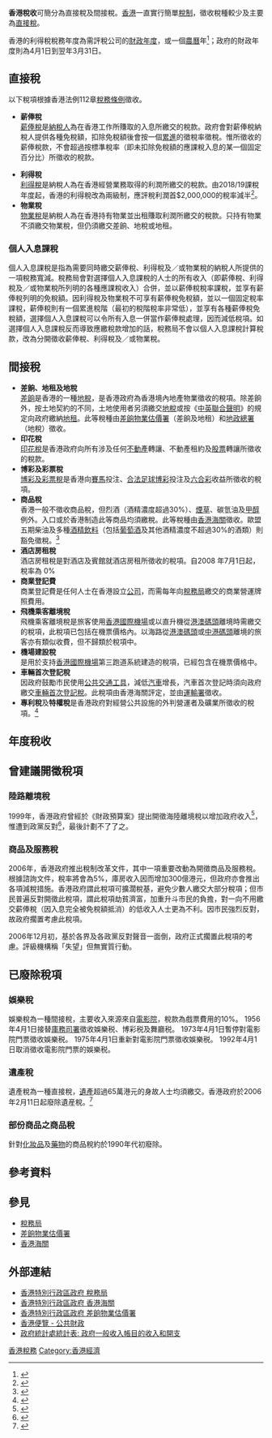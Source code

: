 {{Taxation|expanded=countries}}
'''香港稅收'''可簡分為直接稅及間接稅。[[香港|香港]]一直實行簡單[[稅|稅制]]，徵收稅種較少及主要為[[直接稅|直接稅]]。

香港的利得稅稅務年度為需評稅公司的[[財政年度|財政年度]]，或一個[[夏曆|農曆]]年<ref>{{Cite web |url=http://www.ird.gov.hk/chi/tax/bus_pft.htm |title=http://www.ird.gov.hk/chi/tax/bus_pft.htm |access-date=2006-07-24 |archive-url=https://web.archive.org/web/20060720213413/http://www.ird.gov.hk/chi/tax/bus_pft.htm |archive-date=2006-07-20 |dead-url=no }}</ref>；政府的財政年度則為4月1日到翌年3月31日。

==直接稅==
以下稅項根據香港法例112章[[稅務條例|稅務條例]]徵收。

*'''薪俸稅'''<br>[[薪俸稅|薪俸稅]]是[[納稅人|納稅人]]為在香港工作所賺取的入息所繳交的稅款。政府會對薪俸稅納稅人提供各種免稅額，扣除免稅額後會按一個[[累進稅|累進]]的徵稅率徵稅。惟所徵收的薪俸稅款，不會超過按標準稅率（即未扣除免稅額的應課稅入息的某一個固定百分比）所徵收的稅款。

*'''利得稅'''<br>[[利得稅|利得稅]]是納稅人為在香港經營業務取得的利潤所繳交的稅款。由2018/19課稅年度起，香港的利得稅改為兩級制，應評稅利潤首$2,000,000的稅率減半<ref>{{Cite web|title=利得稅兩級制由今年四月一日起實施|url=https://www.info.gov.hk/gia/general/201803/29/P2018032800365.htm|accessdate=2019-07-19|work=www.info.gov.hk|archive-url=https://web.archive.org/web/20190816183511/https://www.info.gov.hk/gia/general/201803/29/P2018032800365.htm|archive-date=2019-08-16|dead-url=no}}</ref>。
*'''物業稅'''<br>[[物業稅|物業稅]]是納稅人為在香港持有物業並出租賺取利潤所繳交的稅款。只持有物業不須繳交物業稅，但仍須繳交差餉、地稅或地租。

===個人入息課稅===
個人入息課稅是指為需要同時繳交薪俸稅、利得稅及／或物業稅的納稅人所提供的一項稅務寬減。稅務局會對選擇個人入息課稅的人士的所有收入（即薪俸稅、利得稅及／或物業稅所列明的各種應課稅收入）合併，並以薪俸稅稅率課稅，並享有薪俸稅列明的免稅額。因利得稅及物業稅不可享有薪俸稅免稅額，並以一個固定稅率課稅，薪俸稅則有一個累進稅階（最初的稅階稅率非常低），並享有各種薪俸稅免稅額，選擇個人入息課稅可以令所有入息一併當作薪俸稅處理，因而減低稅項。如選擇個人入息課稅反而導致應繳稅款增加的話，稅務局不會以個人入息課稅計算稅款，改為分開徵收薪俸稅、利得稅及／或物業稅。

==間接稅==
*'''差餉、地租及地稅'''<br>[[香港差餉|差餉]]是香港的一種[[地稅|地稅]]，是香港政府為香港境內地產物業徵收的稅項。除差餉外，按土地契約的不同，土地使用者另須繳交[[地稅|地稅]]或按《[[中英聯合聲明|中英聯合聲明]]》的規定向政府繳納[[香港地租|地租]]。此等稅種由[[香港差餉物業估價署|差餉物業估價署]]（差餉及地租）和[[地政總署|地政總署]]（地稅）徵收。
*'''印花稅'''<br>[[印花稅條例|印花稅]]是香港政府向所有涉及任何[[不動產|不動產]]轉讓、不動產租約及[[股票|股票]]轉讓所徵收的稅款。
*'''博彩及彩票稅'''<br>[[博彩及彩票稅|博彩及彩票稅]]是香港向[[香港賽馬|賽馬]]投注、[[足智彩|合法足球博彩]]投注及[[六合彩|六合彩]]收益所徵收的稅項。
*'''商品稅'''<br>香港一般不徵收商品稅，但烈酒（酒精濃度超過30%）、[[煙草|煙草]]、碳氫油及[[甲醇|甲醇]]例外。入口或於香港制造此等商品均須繳稅。此等稅種由[[香港海關|香港海關]]徵收。歐盟五期柴油及多種[[酒精飲料|酒精飲料]]（包括[[葡萄酒|葡萄酒]]及其他酒精濃度不超過30%的酒類）則豁免徵稅。<ref>{{Cite web |url=http://www.customs.gov.hk/tc/trade_facilitation/dutiable/types/index.html |title=香港海關：應課稅品稅率 |access-date=2015-06-05 |archive-url=https://web.archive.org/web/20150526002225/http://www.customs.gov.hk/tc/trade_facilitation/dutiable/types/index.html |archive-date=2015-05-26 |dead-url=no }}</ref>
*'''酒店房租稅'''<br>酒店房租稅是對酒店及賓館就酒店房租所徵收的稅項。自2008 年7月1日起，稅率為 0%
*'''商業登記費'''<br>商業登記費是任何人士在香港設立[[公司|公司]]，而需每年向[[香港稅務局|稅務局]]繳交的商業營運牌照費用。
*'''飛機乘客離境稅'''<br>飛機乘客離境稅是旅客使用[[香港國際機場|香港國際機場]]或以直升機從[[港澳碼頭_(香港)|港澳碼頭]]離境時需繳交的稅項，此稅項已包括在機票價格內。以海路從[[港澳碼頭_(香港)|港澳碼頭]]或[[中港碼頭|中港碼頭]]離境的旅客亦有類似收費，但不歸類於稅項中。
*'''機場建設稅'''<br>是用於支持[[香港國際機場|香港國際機場]]第三跑道系統建造的稅項，已經包含在機票價格中。
*'''車輛首次登記稅'''<br>因政府鼓勵市民使用[[公共交通|公共交通工具]]，減低[[汽車|汽車]]增長，汽車首次登記時須向政府繳交[[車輛首次登記稅|車輛首次登記稅]]。此稅項由香港海關評定，並由[[運輸署|運輸署]]徵收。
*'''專利稅'''及'''特權稅'''是香港政府對經營公共設施的外判營運者及礦業所徵收的稅項。<ref>{{Cite web |url=https://www.budget.gov.hk/2018/chi/pdf/chead006.pdf |title=2018年香港政府財政預算案專利及特權稅部分 |access-date=2019-01-23 |archive-url=https://web.archive.org/web/20181025021944/https://www.budget.gov.hk/2018/chi/pdf/chead006.pdf |archive-date=2018-10-25 |dead-url=no }}</ref><!-- 請勿為專利加上維基連結，因本詞所指的是 en:Government-granted monopoly，而不是 en:Patent，而中文維基專利條目中所指的是後者 -->

==年度稅收==
{{更新|time=2019-07-19T21:50:00+08:00}}
==曾建議開徵稅項==

===陸路離境稅===
1999年，香港政府曾經於《財政預算案》提出開徵海陸離境稅以增加政府收入<ref>{{Cite web|title=一九九九至二ＯＯＯ財政年度政府財政預算案|url=https://www.budget.gov.hk/1999/chinese/cbdgt1.htm|accessdate=|author=|date=1999-03-03|format=|work=政府財政預算案|publisher=|language=|archive-url=https://web.archive.org/web/20181025192247/https://www.budget.gov.hk/1999/chinese/cbdgt1.htm|archive-date=2018-10-25|dead-url=no}}</ref>，惟遭到政黨反對<ref>{{Cite web|title=香港有團體今日到政府總部請願反對港府徵收和增加各種收費|url=https://www.rfa.org/cantonese/news/16044-19991012.html?encoding=traditional|accessdate=|author=|date=1999-10-12|format=|work=Radio Free Asia|publisher=|language=zh-yue}}</ref>，最後計劃不了了之。

===商品及服務稅===
{{main|商品及服務稅}}
2006年，香港政府推出稅制改革文件，其中一項重要改動為開徵商品及服務稅。根據諮詢文件，稅率將會為5%，庫房收入因而增加300億港元，但政府亦會推出各項減稅措施。香港政府謂此稅項可擴濶稅基，避免少數人繳交大部分稅項；但市民普遍反對開徵此稅項，謂此稅項劫貧濟富，加重升斗市民的負擔，對一向不用繳交薪俸稅（因入息完全被免稅額抵消）的低收入人士更為不利。因市民強烈反對，故政府擱置考慮此稅項。

2006年12月初，基於各界及各政黨反對聲音一面倒，政府正式擱置此稅項的考慮。評級機構稱「失望」但無實質行動。

==已廢除稅項==

===娛樂稅===
娛樂稅為一種間接稅，主要收入來源來自[[電影院|電影院]]，稅款為戲票費用的10%。 
1956年4月1日接替[[庫務司|庫務司署]]徵收娛樂税、博彩税及舞廳税。
1973年4月1日暫停對電影院門票徵收娛樂税。
1975年4月1日重新對電影院門票徵收娛樂税。
1992年4月1日取消徵收電影院門票的娛樂税。

===遺產稅===
遺產稅為一種直接稅，[[遺產|遺產]]超過65萬港元的身故人士均須繳交。香港政府於2006年2月11日起廢除遺産稅。<ref>{{Cite web |url=https://www.ird.gov.hk/chi/tax/edu.htm#a16 |title=https://www.ird.gov.hk/chi/tax/edu.htm#a16 |access-date=2018-07-31 |archive-url=https://web.archive.org/web/20180731153835/https://www.ird.gov.hk/chi/tax/edu.htm#a16 |archive-date=2018-07-31 |dead-url=no }}</ref>

===部份商品之商品稅===
針對[[化妝品|化妝品]]及[[藥物|藥物]]的商品稅約於1990年代初廢除。

== 參考資料 ==
<references/>

==參見==
*[[稅務局|稅務局]]
*[[差餉物業估價署|差餉物業估價署]]
*[[香港海關|香港海關]]

==外部連結==
*[http://www.ird.gov.hk/ 香港特別行政區政府 稅務局] {{Wayback|url=http://www.ird.gov.hk/ |date=20060514233105 }}
*[http://www.customs.gov.hk/ 香港特別行政區政府 香港海關] {{Wayback|url=http://www.customs.gov.hk/ |date=20070507071442 }}
*[http://www.rvd.gov.hk 香港特別行政區政府 差餉物業估價署] {{Wayback|url=http://www.rvd.gov.hk/ |date=20111106114432 }}
*[http://www.gov.hk/tc/about/abouthk/factsheets/docs/public_finance.pdf 香港便覽 - 公共財政]
*[http://www.censtatd.gov.hk/hong_kong_statistics/statistical_tables/index_tc.jsp?charsetID=2&tableID=192 政府統計處統計表: 政府一般收入帳目的收入和開支]

[[Category:香港稅務|]]
[[Category:香港經濟|Category:香港經濟]]